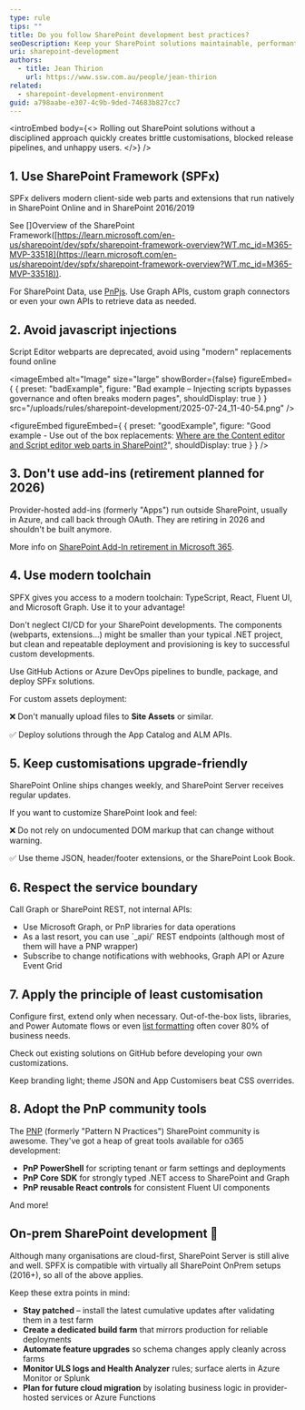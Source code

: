 ```yaml
---
type: rule
tips: ""
title: Do you follow SharePoint development best practices?
seoDescription: Keep your SharePoint solutions maintainable, performant, and secure by following modern development best practices for both SharePoint Online and SharePoint Server (on-premises).
uri: sharepoint-development
authors:
  - title: Jean Thirion
    url: https://www.ssw.com.au/people/jean-thirion
related:
  - sharepoint-development-environment
guid: a798aabe-e307-4c9b-9ded-74683b827cc7
---
```

<introEmbed
  body={<>
Rolling out SharePoint solutions without a disciplined approach quickly creates brittle customisations, blocked release pipelines, and unhappy users.
  </>}
/>
## 1. Use SharePoint Framework (SPFx)

SPFx delivers modern client-side web parts and extensions that run natively in SharePoint Online and in SharePoint 2016/2019

See []Overview of the SharePoint Framework([https://learn.microsoft.com/en-us/sharepoint/dev/spfx/sharepoint-framework-overview?WT.mc_id=M365-MVP-33518](https://learn.microsoft.com/en-us/sharepoint/dev/spfx/sharepoint-framework-overview?WT.mc_id=M365-MVP-33518)).

For SharePoint Data, use [PnPjs](https://pnp.github.io/pnpjs). Use Graph APIs, custom graph connectors or even your own APIs to retrieve data as needed.

## 2. Avoid javascript injections

Script Editor webparts are deprecated, avoid using "modern" replacements found online

<imageEmbed
  alt="Image"
  size="large"
  showBorder={false}
  figureEmbed={ {
    preset: "badExample",
    figure: "Bad example – Injecting scripts bypasses governance and often breaks modern pages",
    shouldDisplay: true
  } }
  src="/uploads/rules/sharepoint-development/2025-07-24_11-40-54.png"
/>

<figureEmbed figureEmbed={ {
  preset: "goodExample",
  figure: "Good example - Use out of the box replacements: [Where are the Content editor and Script editor web parts in SharePoint?](https://support.microsoft.com/en-us/office/where-are-the-content-editor-and-script-editor-web-parts-in-sharepoint-ed6cc9ce-8b2a-480c-a655-1b9d7615cdbd)",
  shouldDisplay: true
} } />


## 3. Don't use add-ins (retirement planned for 2026)

Provider-hosted add-ins (formerly "Apps") run outside SharePoint, usually in Azure, and call back through OAuth. They are retiring in 2026 and shouldn't be built anymore.

More info on [SharePoint Add-In retirement in Microsoft 365](https://learn.microsoft.com/en-us/sharepoint/dev/sp-add-ins/retirement-announcement-for-add-ins?WT.mc_id=M365-MVP-33518).

## 4. Use modern toolchain

SPFX gives you access to a modern toolchain: TypeScript, React, Fluent UI, and Microsoft Graph. Use it to your advantage!

Don't neglect CI/CD for your SharePoint developments. The components (webparts, extensions...) might be smaller than your typical .NET project, but clean and repeatable deployment and provisioning is key to successful custom developments.

Use GitHub Actions or Azure DevOps pipelines to bundle, package, and deploy SPFx solutions.

For custom assets deployment:

❌ Don't manually upload files to **Site Assets** or similar.

✅ Deploy solutions through the App Catalog and ALM APIs.

## 5. Keep customisations upgrade-friendly

SharePoint Online ships changes weekly, and SharePoint Server receives regular updates.

If you want to customize SharePoint look and feel:

❌ Do not rely on undocumented DOM markup that can change without warning.

✅ Use theme JSON, header/footer extensions, or the SharePoint Look Book.

## 6. Respect the service boundary

Call Graph or SharePoint REST, not internal APIs:

* Use Microsoft Graph, or PnP libraries for data operations
* As a last resort, you can use \`_api/\` REST endpoints (although most of them will have a PNP wrapper)
* Subscribe to change notifications with webhooks, Graph API or Azure Event Grid

## 7. Apply the principle of least customisation

Configure first, extend only when necessary. Out-of-the-box lists, libraries, and Power Automate flows or even [list formatting](https://pnp.github.io/List-Formatting/) often cover 80% of business needs.

Check out existing solutions on GitHub before developing your own customizations.

Keep branding light; theme JSON and App Customisers beat CSS overrides.

## 8. Adopt the PnP community tools

The [PNP](https://pnp.github.io/) (formerly "Pattern N Practices") SharePoint community is awesome. They've got a heap of great tools available for o365 development:

* **PnP PowerShell** for scripting tenant or farm settings and deployments
* **PnP Core SDK** for strongly typed .NET access to SharePoint and Graph
* **PnP reusable React controls** for consistent Fluent UI components

And more!

## On-prem SharePoint development 🧓

Although many organisations are cloud-first, SharePoint Server is still alive and well. SPFX is compatible with virtually all SharePoint OnPrem setups (2016+), so all of the above applies.

Keep these extra points in mind:

* **Stay patched** – install the latest cumulative updates after validating them in a test farm
* **Create a dedicated build farm** that mirrors production for reliable deployments
* **Automate feature upgrades** so schema changes apply cleanly across farms
* **Monitor ULS logs and Health Analyzer** rules; surface alerts in Azure Monitor or Splunk
* **Plan for future cloud migration** by isolating business logic in provider-hosted services or Azure Functions